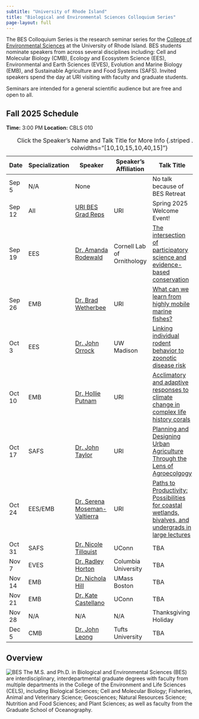 ```yaml
---
subtitle: "University of Rhode Island"
title: "Biological and Environmental Sciences Colloquium Series"
page-layout: full
---
```


The BES Colloquium Series is the research seminar series for the [College of Environmental Sciences](https://web.uri.edu/cels/) at the University of Rhode Island.  BES students nominate speakers from across several disciplines including: Cell and Molecular Biology (CMB), Ecology and Ecosystem Science (EES), Environmental and Earth Sciences (EVES), Evolution and Marine Biology (EMB), and Sustainable Agriculture and Food Systems (SAFS).  Invited speakers spend the day at URI visiting with faculty and graduate students.

Seminars are intended for a general scientific audience but are free and open to all.

## Fall 2025 Schedule

**Time:** 3:00 PM
**Location:** CBLS 010

| Date  | Specialization | Speaker                  | Speaker's Affiliation                          | Talk Title                   | Host |
|----|-----|--------------------|----------------------|----------------------------------------------------------------------| ----|
|Sep 5 |     N/A        |  None   |     |  No talk because of BES Retreat           | N/A     |
| Sep 12 |      All     |[URI BES Grad Reps](https://web.uri.edu/cels/academics/bes/) | URI  | Spring 2025 Welcome Event!  | N/A|
| Sep 19 |      EES       |  [Dr. Amanda Rodewald](https://cals.cornell.edu/people/amanda-d-rodewald)       |   Cornell Lab of Ornithology              |       [The intersection of participatory science and evidence-based conservation](/content/IMG/Rodewald.pdf)           |  [Tori Mezebish Quinn](mailto:tmezebish@uri.edu)    |
| Sep 26 |      EMB       | [Dr. Brad Wetherbee](https://web.uri.edu/wetherbee-lab/)       |   URI                    | [What can we learn from highly mobile marine fishes?](/content/IMG/Wetherbee.pdf)           |   [Dr. Brad Wetherbee](mailto:wetherbee@uri.edu)   |
| Oct 3  |      EES       | [Dr. John Orrock](https://orrocklab.zoology.wisc.edu/research/)       |  UW Madison                     |     [Linking individual rodent behavior to zoonotic disease risk](/content/IMG/Orrock.pdf)     |   [Katie Overstrum](mailto:katherine.overstrum@uri.edu)   |
| Oct 10 |      EMB       | [Dr. Hollie Putnam](https://putnamlab.com/)        |    URI                   |     [Acclimatory and adaptive responses to climate change in complex life history corals](/content/IMG/Putnam.pdf)       |   [Dr. Hollie Putnam](mailto:hputnam@uri.edu)    |
| Oct 17 |      SAFS      |[Dr. John Taylor](https://web.uri.edu/pse/meet/john-r-taylor/)        | URI                     |      [Planning and Designing Urban Agriculture Through the Lens of Agroecolgogy](https://www.researchgate.net/profile/John-Taylor-54)      | [Sheriff Aliu](mailto:saliu@uri.edu)     |
| Oct 24 |  EES/EMB       |[Dr. Serena Moseman-Valtierra](https://mosemanvaltierralab.weebly.com/)         |      URI                 |      [Paths to Productivity: Possibilities for coastal wetlands, bivalves, and undergrads in large lectures]()    |  [Dr. Serena Moseman-Valtierra](mailto:smoseman@uri.edu)    |
| Oct 31 |       SAFS         | [Dr. Nicole Tillquist](https://www.linkedin.com/in/nicole-tillquist-055b4997/)        |     UConn                  |      TBA      | [Hannah Piracini](mailto:hannah_piracini@uri.edu)     |
| Nov 7  |      EVES      | [Dr. Radley Horton](https://www.radleyhorton.com)           |      Columbia University               |    TBA       |  [Raquel Pauly](mailto:raquel.pauly@uri.edu)    |
| Nov 14 |      EMB       | [Dr. Nichola Hill ](https://www.theviruspluslab.com/)        | UMass Boston                      |   TBA         | [Niel Bauer](mailto:niel.bauer@uri.edu)     |
| Nov 21 |       EMB         | [Dr. Kate Castellano](https://www.linkedin.com/in/kcastellano/)        |     UConn                  |      TBA      | [Dr. Jon Puritz](mailto:jpuritz@uri.edu)     |
| Nov 28 |      N/A       |   N/A   |        N/A            | Thanksgiving Holiday        |      |
| Dec 5  |      CMB       | [Dr. John Leong](https://facultyprofiles.tufts.edu/john-leong/about)        |    Tufts University                   |    TBA        |  [Ellen Madden](mailto:ellen_madden@uri.edu)|
: Click the Speaker's Name and Talk Title for More Info {.striped .hover tbl-colwidths="[10,10,15,10,40,15]"}


## Overview
![BES](https://raw.githubusercontent.com/MarineEvoEcoLab/BES-Colloquium/main/content/IMG/BES_Logo.jpg)
The M.S. and Ph.D. in Biological and Environmental Sciences (BES) are interdisciplinary, interdepartmental graduate degrees with faculty from multiple departments in the College of the Environment and Life Sciences (CELS), including Biological Sciences; Cell and Molecular Biology; Fisheries, Animal and Veterinary Science; Geosciences; Natural Resources Science; Nutrition and Food Sciences; and Plant Sciences; as well as faculty from the Graduate School of Oceanography.

